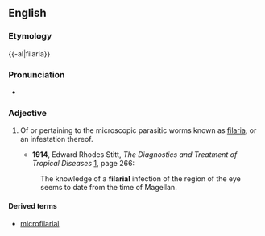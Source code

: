 ==English==
===Etymology===

{{-al|filaria}}

===Pronunciation===

{{IPA|fəˈlɛəriəl}}
*{{rhymes|ɛəriəl}}

===Adjective===
{{en-adj|-}}

#{{medicine}} Of or pertaining to the microscopic parasitic worms known as [[filaria]], or an infestation thereof.
#*'''1914''', Edward Rhodes Stitt, ''The Diagnostics and Treatment of Tropical Diseases'' [http://books.google.com/books?id=kWWFP6D4gT8C], page 266:
#:The knowledge of a '''filarial''' infection of the region of the eye seems to date from the time of Magellan.

====Derived terms====
*[[microfilarial]]